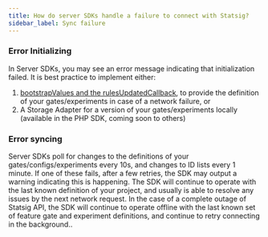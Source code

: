 ```yaml
---
title: How do server SDKs handle a failure to connect with Statsig?
sidebar_label: Sync failure
---
```


### Error Initializing

In Server SDKs, you may see an error message indicating that initialization failed.  It is best practice to implement either:

1. [bootstrapValues and the rulesUpdatedCallback](/server/nodejsServerSDK#statsig-options), to provide the definition of your gates/experiments in case of a network failure, or
2. A Storage Adapter for a version of your gates/experiments locally (available in the PHP SDK, coming soon to others)

### Error syncing

Server SDKs poll for changes to the definitions of your gates/configs/experiments every 10s, and changes to ID lists every 1 minute.
If one of these fails, after a few retries, the SDK may output a warning indicating this is happening.  The SDK will continue to operate with the last known definition of your project, and usually is able
to resolve any issues by the next network request.  In the case of a complete outage of Statsig API, the SDK will continue to operate offline with the last known set of feature gate and experiment definitions, and continue to retry connecting in the background..
